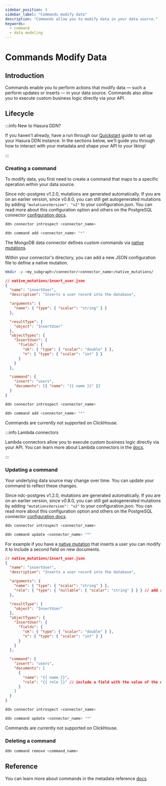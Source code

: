 ```yaml
---
sidebar_position: 3
sidebar_label: "Commands modify data"
description: "Commands allow you to modify data in your data source."
keywords:
  - command
  - data modeling
---
```



# Commands Modify Data

## Introduction

Commands enable you to perform actions that modify data — such a perform updates or inserts — in your data source.
Commands also allow you to execute custom business logic directly via your API.

## Lifecycle

:::info New to Hasura DDN?

If you haven't already, have a run through our [Quickstart](/getting-started/quickstart.mdx) guide to set up your Hasura
DDN instance. In the sections below, we'll guide you through how to interact with your metadata and shape your API to
your liking!

:::

### Creating a command

To modify data, you first need to create a command that maps to a specific operation within your data source.

<Tabs groupId="source-preference" className="api-tabs">
  <TabItem value="PostgreSQL" label="PostgreSQL">

Since ndc-postgres v1.2.0, mutations are generated automatically. If you are on an earlier version, since
v0.8.0, you can still get autogenerated mutations by adding `"mutationsVersion": "v2"` to your configuration.json.
You can read more about this configuration option and others on the PostgreSQL connector
[configuration docs](/connectors/postgresql/configuration-reference/version-5.mdx).

```bash title="Use the DDN CLI to introspect your MongoDB instance:"
ddn connector introspect <connector_name>
```

```sh title="Then, update your commands:"
ddn command add <connector_name> "*"
```
  </TabItem>
  <TabItem value="MongoDB" label="MongoDB">

The MongoDB data connector defines custom commands via
[native mutations](/connectors/mongodb/native-operations/native-mutations.mdx).

Within your connector's directory, you can add a new JSON configuration file to define a native mutation.

```sh title="Create a new directory to store your native mutations:"
mkdir -p <my_subgraph>/connector/<connector_name>/native_mutations/
```

```json title="Create a new file in your connector's directory:"
// native_mutations/insert_user.json
{
  "name": "insertUser",
  "description": "Inserts a user record into the database",

  "arguments": {
    "name": { "type": { "scalar": "string" } }
  },

  "resultType": {
    "object": "InsertUser"
  },
  "objectTypes": {
    "InsertUser": {
      "fields": {
        "ok": { "type": { "scalar": "double" } },
        "n": { "type": { "scalar": "int" } }
      }
    }
  },

  "command": {
    "insert": "users",
    "documents": [{ "name": "{{ name }}" }]
  }
}
```

```bash title="Use the DDN CLI to introspect your MongoDB instance:"
ddn connector introspect <connector_name>
```

```sh title="Then, update your commands:"
ddn command add <connector_name> "*"
```

  </TabItem>
  <TabItem value="ClickHouse" label="ClickHouse">
Commands are currently not supported on ClickHouse.
  </TabItem>
</Tabs>

:::info Lambda connectors

Lambda connectors allow you to execute custom business logic directly via your API. You can learn more about Lambda
connectors in the [docs](/business-logic/overview.mdx).

:::

### Updating a command

Your underlying data source may change over time. You can update your command to reflect these changes.

<Tabs groupId="source-preference" className="api-tabs">
  <TabItem value="PostgreSQL" label="PostgreSQL">

Since ndc-postgres v1.2.0, mutations are generated automatically. If you are on an earlier version, since
v0.8.0, you can still get autogenerated mutations by adding `"mutationsVersion": "v2"` to your configuration.json.
You can read more about this configuration option and others on the PostgreSQL connector
[configuration docs](/connectors/postgresql/configuration-reference/version-5.mdx).

```bash title="Use the DDN CLI to introspect your MongoDB instance:"
ddn connector introspect <connector_name>
```

```sh title="Then, update your commands:"
ddn command update <connector_name> "*"
```
  </TabItem>
  <TabItem value="MongoDB" label="MongoDB">

For example if you have a [native mutation](/connectors/mongodb/native-operations/native-mutations.mdx) that inserts a
user you can modify it to include a second field on new documents.

```json title="Edit the existing native mutation in your connector's directory:"
// native_mutations/insert_user.json
{
  "name": "insertUser",
  "description": "Inserts a user record into the database",

  "arguments": {
    "name": { "type": { "scalar": "string" } },
    "role": { "type": { "nullable": { "scalar": "string" } } } // add an argument
  },

  "resultType": {
    "object": "InsertUser"
  },
  "objectTypes": {
    "InsertUser": {
      "fields": {
        "ok": { "type": { "scalar": "double" } },
        "n": { "type": { "scalar": "int" } }
      }
    }
  },

  "command": {
    "insert": "users",
    "documents": [
      {
        "name": "{{ name }}",
        "role": "{{ role }}" // include a field with the value of the new argument
      }
    ]
  }
}
```

```bash title="Use the DDN CLI to introspect your MongoDB instance:"
ddn connector introspect <connector_name>
```

```sh title="Then, update your commands:"
ddn command update <connector_name> "*"
```

  </TabItem>
  <TabItem value="ClickHouse" label="ClickHouse">
Commands are currently not supported on ClickHouse.
  </TabItem>
</Tabs>

### Deleting a command

```bash title="If you no longer need a command, you can delete it:"
ddn command remove <command_name>
```

## Reference

You can learn more about commands in the metadata reference [docs](/supergraph-modeling/commands.mdx).

